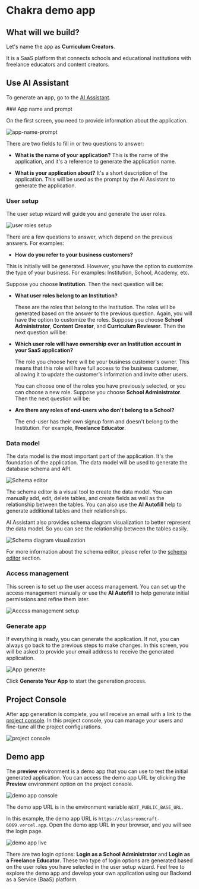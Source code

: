 
# Chakra demo app


## What will we build?

Let's name the app as **Curriculum Creators**. 

It is a SaaS platform that connects schools and educational institutions with freelance educators and content creators.

## Use AI Assistant

To generate an app, go to the [AI Assistant](https://app.roq.dev/).

<Steps>
### App name and prompt

On the first screen, you need to provide information about the application.

![app-name-prompt](/screenshots/01-app-name-and-prompt.png)

There are two fields to fill in or two questions to answer: 

- **What is the name of your application?**
  This is the name of the application, and it's a reference to generate the application name.

- **What is your application about?**
  It's a short description of the application. This will be used as the prompt by the AI Assistant to generate the application.

### User setup

The user setup wizard will guide you and generate the user roles.

![user roles setup](/screenshots/02-user-roles-setup.png)

There are a few questions to answer, which depend on the previous answers. For examples:

- **How do you refer to your business customers?**
    
 This is initially will be generated. However, you have the option to customize the type of your business. For examples: Institution, School, Academy, etc. 

Suppose you choose **Institution**. Then the next question will be:
    
- **What user roles belong to an Institution?**

    These are the roles that belong to the Institution. The roles will be generated based on the answer to the previous question. Again, you will have the option to customize the roles. Suppose you choose **School Administrator**, **Content Creator**, and **Curriculum Reviewer**. Then the next question will be:

- **Which user role will have ownership over an Institution account in your SaaS application?**

    The role you choose here will be your business customer's owner. This means that this role will have full access to the business customer, allowing it to update the customer's information and invite other users.

    You can choose one of the roles you have previously selected, or you can choose a new role. Suppose you choose **School Administrator**. Then the next question will be:

- **Are there any roles of end-users who don't belong to a School?**

    The end-user has their own signup form and doesn't belong to the Institution. For example, **Freelance Educator**.

### Data model

The data model is the most important part of the application. It's the foundation of the application. The data model will be used to generate the database schema and API.

![Schema editor](/screenshots/03-schema-editor-ai-autofill.png)

The schema editor is a visual tool to create the data model. You can manually add, edit, delete tables, and create fields as well as the relationship between the tables. You can also use the **AI Autofill** help to generate additional tables and their relationships. 

AI Assistant also provides schema diagram visualization to better represent the data model. So you can see the relationship between the tables easily.

![Schema diagram visualization](/screenshots/04-schema-visualization.png)

For more information about the schema editor, please refer to the [schema editor](/schema-editor) section.

### Access management

This screen is to set up the user access management. You can set up the access management manually or use the **AI Autofill** to help generate initial permissions and refine them later.

![Access management setup](/screenshots/05-access-management-setup.png)

### Generate app

If everything is ready, you can generate the application. If not, you can always go back to the previous steps to make changes. In this screen, you will be asked to provide your email address to receive the generated application.

![App generate](/screenshots/06-generate-app-email.png)

Click **Generate Your App** to start the generation process.
</Steps>

## Project Console

After app generation is complete, you will receive an email with a link to the [project console](https://console.roq.tech). In this project console, you can manage your users and fine-tune all the project configurations.

![project console](/screenshots/07-project-console.png)


## Demo app

The **preview** environment is a demo app that you can use to test the initial generated application. You can access the demo app URL by clicking the **Preview** environment option on the project console.

![demo app console](/screenshots/08-demo-app-console-url.png)

The demo app URL is in the environment variable `NEXT_PUBLIC_BASE_URL`. 

In this example, the demo app URL is `https://classroomcraft-6069.vercel.app`. Open the demo app URL in your browser, and you will see the login page.

![demo app live](/screenshots/09-demo-app-live.png)

There are two login options: **Login as a School Administrator** and **Login as a Freelance Educator**. These two type of login options are generated based on the user roles you have selected in the user setup wizard. Feel free to explore the demo app and develop your own application using our Backend as a Service (BaaS) platform.
